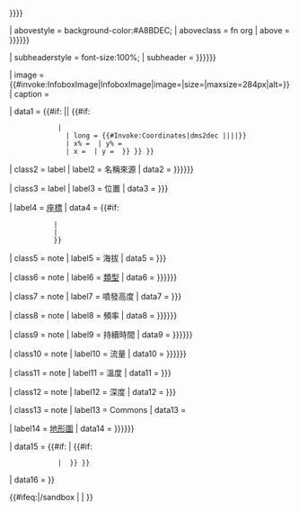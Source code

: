 {{infobox
| bodyclass      = vcard
| bodystyle      = width: 298px;

| labelstyle     =
| datastyle      =

| child          = {{{child|{{{产物|{{{產物|}}}}}}}}}

| abovestyle     = background-color:#A8BDEC;
| aboveclass     = fn org
| above          = <includeonly>{{{name{{{名称|{{{名稱|}}}}}}}}}</includeonly>

| subheaderstyle = font-size:100%;
| subheader      = {{{other_name|{{{其他名称|{{{其他名稱|}}}}}}}}}

| image    = {{#invoke:InfoboxImage|InfoboxImage|image={{{photo|}}}|size={{{photo_width|}}}|maxsize=284px|alt={{{photo_alt|}}}}}
| caption  = {{{photo_caption|}}}

| data1    = {{#if:{{{photo|}}} || {{#if:{{{map|}}}
             | {{Infobox map
               | map = {{{map|}}}
               | map_alt = {{{map_alt|}}}
               | map_width = {{least|{{{map_width|}}}|220}}
               | map_caption = {{{map_caption|}}}
               | relief = {{{relief|}}}
               | mark = {{{mark|}}}
               | mark_width = {{{mark_width|}}}
               | label = {{{label|}}}
               | label_position = {{{label_position|}}}
               | lat = {{#Invoke:Coordinates|dms2dec<!--
                                -->|{{{lat_NS|N}}}|{{{lat_d|}}}|{{{lat_m|}}}|{{{lat_s|}}}}}
               | long = {{#Invoke:Coordinates|dms2dec<!--
                                -->|{{{long_EW|E}}}|{{{long_d|}}}|{{{long_m|}}}|{{{long_s|}}}}}
               | x% = {{{x%|}}} | y% = {{{y%|}}}
               | x = {{{x|}}} | y = {{{y|}}} }} }} }}

| class2   = label
| label2   = 名稱來源
| data2    = {{{name_origin|{{{名称来源|{{{名稱來源|}}}}}}}}}

| class3   = label
| label3   = 位置
| data3    = {{{location|{{{位置|}}}}}}

| label4  = [[地理座標系|座標]]
| data4   = {{#if:{{{lat_d|}}}{{{long_d|}}}
            | {{Infobox coord
              | lat_d   = {{{lat_d|}}}
              | lat_m   = {{{lat_m|}}}
              | lat_s   = {{{lat_s|}}}
              | lat_NS  = {{{lat_NS|}}}
              | long_d  = {{{long_d|}}}
              | long_m  = {{{long_m|}}}
              | long_s  = {{{long_s|}}}
              | long_EW = {{{long_EW|}}}
              | type    = landmark
              | region  = {{{region|}}}
              | dim     = {{{dim|}}}
              | scale   = {{{scale|}}}
              | source  = {{{source|}}}
              | format  = {{{format|}}}
              | display = {{{display|}}}
              | name    = <!-- leave undefined --> }}
            | {{{coords|}}}
            }}{{{coords_ref|}}}

| class5   = note
| label5   = 海拔
| data5    = {{{elevation|{{{海拔|}}}}}}

| class6   = note
| label6   = [[溫泉|類型]]
| data6    = {{{type|{{{類型|{{{類型|}}}}}}}}}

| class7   = note
| label7   = 噴發高度
| data7    = {{{height|{{{高度|}}}}}}

| class8   = note
| label8   = 頻率
| data8    = {{{frequency|{{{频率|{{{頻率|}}}}}}}}}

| class9   = note
| label9   = 持續時間
| data9    = {{{duration|{{{持续时间|{{{持續時間|}}}}}}}}}

| class10  = note
| label10  = 流量
| data10   = {{{discharge|{{{流量|{{{流量|}}}}}}}}}

| class11  = note
| label11  = 溫度
| data11   = {{{temperature|{{{溫度|}}}}}}

| class12  = note
| label12  = 深度
| data12   = {{{depth|{{{深度|}}}}}}

| class13  = note
| label13  = Commons
| data13   = {{{commons|}}}

| label14  = [[地形圖]]
| data14   = {{{topo|{{{地形图|{{{地形圖|}}}}}}}}}

| data15   = {{#if:{{{photo|}}} | {{#if:{{{map|}}}
             | {{Infobox map
               | map = {{{map|}}}
               | map_alt = {{{map_alt|}}}
               | map_width = {{least|{{{map_width|}}}|220}}
               | map_caption = {{{map_caption|}}}
               | relief = {{{relief|}}}
               | mark = {{{mark|}}}
               | mark_width = {{{mark_width|}}}
               | label = {{{label|}}}
               | label_position = {{{label_position|}}}
               | lat = {{decdeg|{{{lat_d|}}}|{{{lat_m|}}}|{{{lat_s|}}}|{{{lat_NS|}}} }}
               | long = {{decdeg|{{{long_d|}}}|{{{long_m|}}}|{{{long_s|}}}|{{{long_EW|}}} }}
               | x% = {{{x%|}}} | y% = {{{y%|}}}
               | x = {{{x|}}} | y = {{{y|}}} }} }} }}
| data16   = {{{embedded|}}}
}}<noinclude>

{{#ifeq:{{PAGENAME}}|{{BASEPAGENAME}}/sandbox
| {{template sandbox notice}}
| {{documentation}}
}}
<!--
-->
</noinclude>